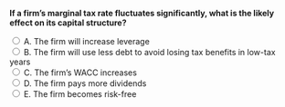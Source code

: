 ::: {.question-block}

<form onsubmit="event.preventDefault(); checkAnswer('module8_mcq_q85')" data-correct-answer="B">
<strong style="display: block;">If a firm’s marginal tax rate fluctuates significantly, what is the likely effect on its capital structure?</strong>

<label><input type="radio" name="module8_mcq_q85" value="A"> A. The firm will increase leverage</label><br>
<label><input type="radio" name="module8_mcq_q85" value="B"> B. The firm will use less debt to avoid losing tax benefits in low-tax years</label><br>
<label><input type="radio" name="module8_mcq_q85" value="C"> C. The firm’s WACC increases</label><br>
<label><input type="radio" name="module8_mcq_q85" value="D"> D. The firm pays more dividends</label><br>
<label><input type="radio" name="module8_mcq_q85" value="E"> E. The firm becomes risk-free</label><br>
</form>

<div id="feedback-module8_mcq_q85" class="feedback" data-status="" style="display:none;">
✅ Correct: B. Volatile tax rates make it harder to consistently capture tax shields, discouraging high leverage.
</div>

:::
